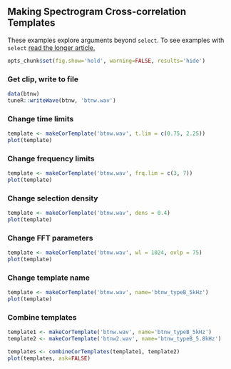 ## Making Spectrogram Cross-correlation Templates
These examples explore arguments beyond `select`. To see examples with `select` <a href="makingCorTemplates.html" target="_blank">read the longer article.</a>

```r
opts_chunk$set(fig.show='hold', warning=FALSE, results='hide')
```

### Get clip, write to file
```r
data(btnw)
tuneR::writeWave(btnw, 'btnw.wav')
```

### Change time limits
```r
template <- makeCorTemplate('btnw.wav', t.lim = c(0.75, 2.25))
plot(template)
```

### Change frequency limits
```r
template <- makeCorTemplate('btnw.wav', frq.lim = c(3, 7))
plot(template)
```

### Change selection density
```r
template <- makeCorTemplate('btnw.wav', dens = 0.4)
plot(template)
```

### Change FFT parameters
```r
template <- makeCorTemplate('btnw.wav', wl = 1024, ovlp = 75)
plot(template)
```

### Change template name
```r
template <- makeCorTemplate('btnw.wav', name='btnw_typeB_5kHz')
plot(template)
```

### Combine templates
```r
template1 <- makeCorTemplate('btnw.wav', name='btnw_typeB_5kHz')
template2 <- makeCorTemplate('btnw2.wav', name='btnw_typeB_5.8kHz')
```
```r
templates <- combineCorTemplates(template1, template2)
plot(templates, ask=FALSE)
```


